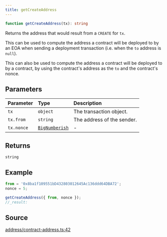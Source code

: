 ```yaml
---
title: getCreateAddress
---
```


```ts
function getCreateAddress(tx): string
```

Returns the address that would result from a `CREATE` for `tx`.

This can be used to compute the address a contract will be deployed to by an EOA when sending a deployment
transaction (i.e. when the `to` address is `null`).

This can also be used to compute the address a contract will be deployed to by a contract, by using the contract's
address as the `to` and the contract's nonce.

## Parameters

| Parameter | Type | Description |
| :------ | :------ | :------ |
| `tx` | `object` | The transaction object. |
| `tx.from` | `string` | The address of the sender. |
| `tx.nonce` | [`BigNumberish`](/content/type-aliases/BigNumberish) | - |

## Returns

`string`

## Example

```js
from = '0x8ba1f109551bD432803012645Ac136ddd64DBA72';
nonce = 5;

getCreateAddress({ from, nonce });
//_result:
```

## Source

[address/contract-address.ts:42](https://github.com/dominant-strategies/quais.js/blob/751386e3ad6372322a3c76548f56b903bfed1896/src/address/contract-address.ts#L42)
